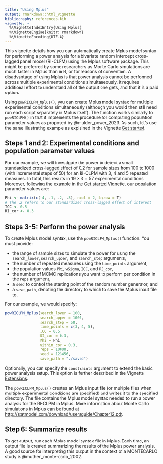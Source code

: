 ```yaml
---
title: "Using Mplus"
output: rmarkdown::html_vignette
bibliography: references.bib
vignette: >
  %\VignetteIndexEntry{Using Mplus}
  %\VignetteEngine{knitr::rmarkdown}
  %\VignetteEncoding{UTF-8}
---
```

This vignette details how you can automatically create Mplus model syntax for performing a power analysis for a bivariate random intercept cross-lagged panel model (RI-CLPM) using the Mplus software package. This might be preferred by some researchers as Monte Carlo simulations are much faster in Mplus than in R, or for reasons of convention. A disadvantage of using Mplus is that power analysis cannot be performed across multiple experimental conditions simultaneously, it requires additional effort to understand all of the output one gets, and that it is a paid option.

Using `powRICLPM_Mplus()`, you can create Mplus model syntax for multiple experimental conditions simultaneously (although you would then still need run each script separately in Mplus itself). The function works similarly to `powRICLPM()` in that it implements the procedure for computing population parameter values as proposed by @mulder_power_2023. As such, let's use the same illustrating example as explained in the Vignette [Get started](https://jeroendmulder.github.io/powRICLPM/articles/start.html). 

## Steps 1 and 2: Experimental conditions and population parameter values  
For our example, we will investigate the power to detect a small standardized cross-lagged effect of $0.2$ for sample sizes from 100 to 1000 (with incremental steps of 50) for an RI-CLPM with 3, 4 and 5 repeated measures. In total, this results in $19 \times 3 = 57$ experimental conditions. Moreover, following the example in the [Get started](https://jeroendmulder.github.io/powRICLPM/articles/start.html) Vignette, our population parameter values are:

```r
Phi <- matrix(c(.4, .1, .2, .3), ncol = 2, byrow = T) 
# The .2 refers to our standardized cross-lagged effect of interest
ICC <- 0.5
RI_cor <- 0.3
```

## Steps 3-5: Perform the power analysis
To create Mplus model syntax, use the `powRICLPM_Mplus()` function. You must provide:

- the range of sample sizes to simulate the power for using the `search_lower`, `search_upper`, and `search_step` arguments,
- the number of repeated measures using the `time_points` argument, 
- the population values `Phi`, `wSigma`, `ICC`, and `RI_cor`,
- the number of MCMC replications you want to perform per condition in the `reps` argument,
- a `seed` to control the starting point of the random number generator, and
- a `save_path`, denoting the directory to which to save the Mplus input file to. 

For our example, we would specify:

```r
powRICLPM_Mplus(search_lower = 100,
                search_upper = 1000,
                search_step = 50,
                time_points = c(3, 4, 5),
                ICC = 0.5,
                RI_cor = 0.3,
                Phi = Phi,
                within_cor = 0.3,
                reps = 10000,
                seed = 123456,
                save_path = "./saved")
```

Optionally, you can specify the `constraints` argument to extend the basic power analysis setup. This option is further described in the Vignette [Extensions](https://jeroendmulder.github.io/powRICLPM/articles/extensions.html). 

The `powRICLPM_Mplus()` creates an Mplus input file (or multiple files when multiple experimental conditions are specified) and writes it to the specified directory. The file contains the Mplus model syntax needed to run a power analysis for the RI-CLPM in Mplus. More information about Monte Carlo simulations in Mplus can be found at [http://statmodel.com/download/usersguide/Chapter12.pdf](http://statmodel.com/download/usersguide/Chapter12.pdf).

## Step 6: Summarize results
To get output, run each Mplus model syntax file in Mplus. Each time, an output file is created summarizing the results of the Mplus power analysis. A good source for interpreting this output in the context of a MONTECARLO study is @muthen_monte-carlo_2002.

